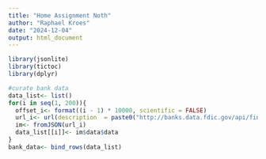 ```yaml
---
title: "Home Assignment Noth"
author: "Raphael Kroes"
date: "2024-12-04"
output: html_document
---
```


```r
library(jsonlite)
library(tictoc)
library(dplyr)

```

```r
#curate bank data
data_list<- list()
for(i in seq(1, 200)){
  offset_i<- format((i - 1) * 10000, scientific = FALSE)
  url_i<- url(description  = paste0("http://banks.data.fdic.gov/api/financials?fields=CERT,STALP,STCNTY,STNAME,ROA,REPDTE&limit=10000&offset=", offset_i))
  im<- fromJSON(url_i)
  data_list[[i]]<- im$data$data
}
bank_data<- bind_rows(data_list)
         
```

```r

```

